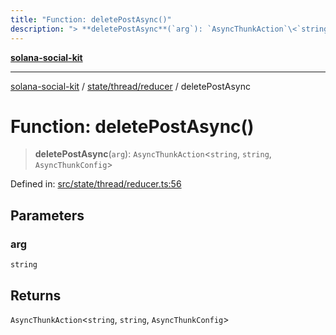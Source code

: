 ```yaml
---
title: "Function: deletePostAsync()"
description: "> **deletePostAsync**(`arg`): `AsyncThunkAction`\<`string`, `string`, `AsyncThunkConfig`\>"
---
```


[**solana-social-kit**](../../../../README.mdx)

***

[solana-social-kit](../../../../README.mdx) / [state/thread/reducer](../README.mdx) / deletePostAsync

# Function: deletePostAsync()

> **deletePostAsync**(`arg`): `AsyncThunkAction`\<`string`, `string`, `AsyncThunkConfig`\>

Defined in: [src/state/thread/reducer.ts:56](https://github.com/SendArcade/solana-app-kit/blob/bd4b3556b8f469c27ebb06f4df65b3a36b43ba3b/src/state/thread/reducer.ts#L56)

## Parameters

### arg

`string`

## Returns

`AsyncThunkAction`\<`string`, `string`, `AsyncThunkConfig`\>

